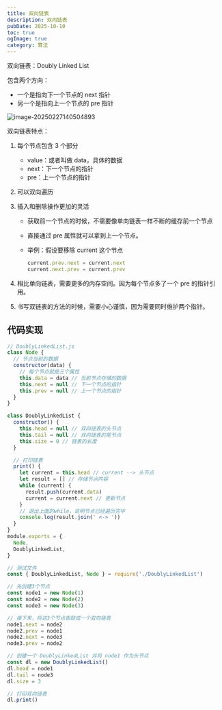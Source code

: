 ```yaml
---
title: 双向链表
description: 双向链表
pubDate: 2025-10-10
toc: true
ogImage: true
category: 算法
---
```


双向链表：Doubly Linked List

包含两个方向：

- 一个是指向下一个节点的 next 指针
- 另一个是指向上一个节点的 pre 指针

![image-20250227140504893](https://xiejie-typora.oss-cn-chengdu.aliyuncs.com/2025-02-27-060505.png)

双向链表特点：

1. 每个节点包含 3 个部分
   - value：或者叫做 data，具体的数据
   - next：下一个节点的指针
   - pre：上一个节点的指针

2. 可以双向遍历

3. 插入和删除操作更加的灵活
   - 获取前一个节点的时候，不需要像单向链表一样不断的缓存前一个节点

   - 直接通过 pre 属性就可以拿到上一个节点。

   - 举例：假设要移除 current 这个节点

     ```js
     current.prev.next = current.next
     current.next.prev = current.prev
     ```

4. 相比单向链表，需要更多的内存空间。因为每个节点多了一个 pre 的指针引用。
5. 书写双链表的方法的时候，需要小心谨慎，因为需要同时维护两个指针。

## 代码实现

```js
// DoublyLinkedList.js
class Node {
  // 节点当前的数据
  constructor(data) {
    // 每个节点就是三个属性
    this.data = data // 当前节点存储的数据
    this.next = null // 下一个节点的指针
    this.prev = null // 上一个节点的指针
  }
}

class DoublyLinkedList {
  constructor() {
    this.head = null // 双向链表的头节点
    this.tail = null // 双向链表的尾节点
    this.size = 0 // 链表的长度
  }

  // 打印链表
  print() {
    let current = this.head // current --> 头节点
    let result = [] // 存储节点内容
    while (current) {
      result.push(current.data)
      current = current.next // 更新节点
    }
    // 退出上面的while，说明节点已经遍历完毕
    console.log(result.join(' <-> '))
  }
}
module.exports = {
  Node,
  DoublyLinkedList,
}
```

```js
// 测试文件
const { DoublyLinkedList, Node } = require('./DoublyLinkedList')

// 先创建3个节点
const node1 = new Node(1)
const node2 = new Node(2)
const node3 = new Node(3)

// 接下来，将这3个节点串联成一个双向链表
node1.next = node2
node2.prev = node1
node2.next = node3
node3.prev = node2

// 创建一个 DoublyLinkedList 并将 node1 作为头节点
const dl = new DoublyLinkedList()
dl.head = node1
dl.tail = node3
dl.size = 3

// 打印双向链表
dl.print()
```
